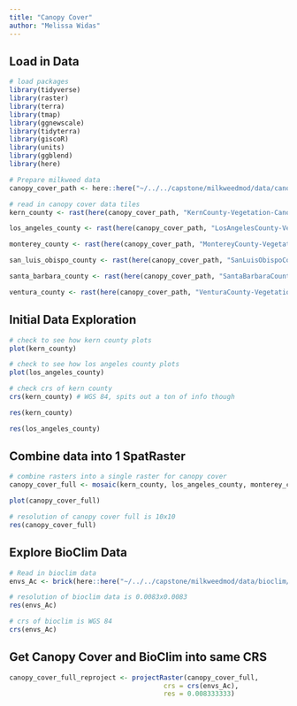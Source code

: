 ```yaml
---
title: "Canopy Cover"
author: "Melissa Widas"
---
```


## Load in Data
```r
# load packages
library(tidyverse)
library(raster)
library(terra)
library(tmap)
library(ggnewscale)
library(tidyterra)
library(giscoR)
library(units)
library(ggblend)
library(here)
```

```r
# Prepare milkweed data 
canopy_cover_path <- here::here("~/../../capstone/milkweedmod/data/canopy_cover/")

# read in canopy cover data tiles
kern_county <- rast(here(canopy_cover_path, "KernCounty-Vegetation-CanopyCover-2020-Summer-00010m.tif"))

los_angeles_county <- rast(here(canopy_cover_path, "LosAngelesCounty-Vegetation-CanopyCover-2020-Summer-00010m.tif"))

monterey_county <- rast(here(canopy_cover_path, "MontereyCounty-Vegetation-CanopyCover-2020-Summer-00010m.tif"))

san_luis_obispo_county <- rast(here(canopy_cover_path, "SanLuisObispoCounty-Vegetation-CanopyCover-2020-Summer-00010m.tif"))

santa_barbara_county <- rast(here(canopy_cover_path, "SantaBarbaraCounty-Vegetation-CanopyCover-2020-Summer-00010m.tif"))

ventura_county <- rast(here(canopy_cover_path, "VenturaCounty-Vegetation-CanopyCover-2020-Summer-00010m.tif"))
```

## Initial Data Exploration
```r
# check to see how kern county plots
plot(kern_county)
```

```r
# check to see how los angeles county plots
plot(los_angeles_county)
```
```r
# check crs of kern county
crs(kern_county) # WGS 84, spits out a ton of info though
```


```r
res(kern_county)
```

```r
res(los_angeles_county)
```

## Combine data into 1 SpatRaster
```r
# combine rasters into a single raster for canopy cover
canopy_cover_full <- mosaic(kern_county, los_angeles_county, monterey_county, san_luis_obispo_county, santa_barbara_county, ventura_county)
```

```r
plot(canopy_cover_full)
```

```r
# resolution of canopy cover full is 10x10
res(canopy_cover_full)
```


## Explore BioClim Data
```r
# Read in bioclim data
envs_Ac <- brick(here::here("~/../../capstone/milkweedmod/data/bioclim/wallace_bioclim.tif"))

# resolution of bioclim data is 0.0083x0.0083
res(envs_Ac)

# crs of bioclim is WGS 84
crs(envs_Ac)
```

## Get Canopy Cover and BioClim into same CRS
```r
canopy_cover_full_reproject <- projectRaster(canopy_cover_full,
                                       crs = crs(envs_Ac),
                                       res = 0.008333333)
```








